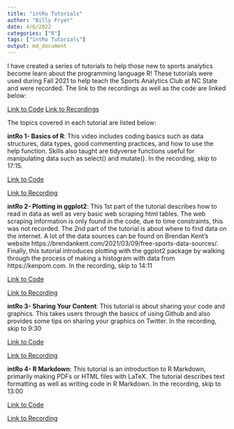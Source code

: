```yaml
---
title: "intRo Tutorials"
author: "Billy Fryer"
date: 4/6/2022
categories: ["R"]
tags: ["intRo Tutorials"]
output: md_document
---
```


I have created a series of tutorials to help those new to sports analytics become learn about the programming language R! These tutorials were used during Fall 2021 to help teach the Sports Analytics Club at NC State and were recorded. The link to the recordings as well as the code are linked below:

[Link to Code](https://github.com/b4billy/intRo-Tutorials)
[Link to Recordings](https://www.youtube.com/watch?v=rE4ah0nBouY&list=PLzfY2UeNJip_GBjX8xEcRcc9omZjl1jFU)

The topics covered in each tutorial are listed below:

**intRo 1- Basics of R**: This video includes coding basics such as data structures, data types, good commenting practices, and how to use the help function. Skills also taught are tidyverse functions useful for manipulating data such as select() and mutate(). In the recording, skip to 17:15.

[Link to Code](https://github.com/b4billy/intRo-Tutorials/blob/main/intRo%201-%20Basics.R)

[Link to Recording](https://www.youtube.com/watch?v=rE4ah0nBouY&list=PLzfY2UeNJip_GBjX8xEcRcc9omZjl1jFU)

**intRo 2- Plotting in ggplot2**: This 1st part of the tutorial describes how to read in data as well as very basic web scraping html tables. The web scraping information is only found in the code, due to time constraints, this was not recorded. The 2nd part of the tutorial is about where to find data on the internet. A lot of the data sources can be found on Brendan Kent's website https://brendankent.com/2021/03/09/free-sports-data-sources/. Finally, this tutorial introduces plotting with the ggplot2 package by walking through the process of making a histogram with data from https://kenpom.com. In the recording, skip to 14:11 

[Link to Code](https://github.com/b4billy/intRo-Tutorials/blob/main/intRo%202%20-%20Data%20and%20Graphing.Rmd)

[Link to Recording](https://www.youtube.com/watch?v=-ot2T-BPN1k&list=PLzfY2UeNJip_GBjX8xEcRcc9omZjl1jFU&index=2)

**intRo 3- Sharing Your Content**: This tutorial is about sharing your code and graphics. This takes users through the basics of using Github and also provides some tips on sharing your graphics on Twitter. In the recording, skip to 9:30

[Link to Code](https://github.com/b4billy/intRo-Tutorials/blob/main/intRo%203-%20Sharing.Rmd)

[Link to Recording](https://www.youtube.com/watch?v=N3IeIrd8yKM&list=PLzfY2UeNJip_GBjX8xEcRcc9omZjl1jFU&index=3)

**intRo 4- R Markdown**: This tutorial is an introduction to R Markdown, primarily making PDFs or HTML files with LaTeX. The tutorial describes text formatting as well as writing code in R Markdown. In the recording, skip to 13:00

[Link to Code](https://github.com/b4billy/intRo-Tutorials/blob/main/intRo%204-%20R%20Markdown.Rmd)

[Link to Recording](https://www.youtube.com/watch?v=N3IeIrd8yKM&list=PLzfY2UeNJip_GBjX8xEcRcc9omZjl1jFU&index=4)